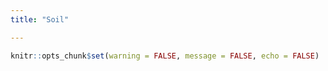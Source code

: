```yaml
---
title: "Soil"

---
```


```r
knitr::opts_chunk$set(warning = FALSE, message = FALSE, echo = FALSE)



```